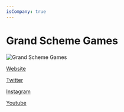 ```yaml
---
isCompany: true
---
```


# Grand Scheme Games

![Grand Scheme Games](https://grandschemegames.com/wp-content/uploads/2020/04/COTSGPortraitsEmotes.gif)

<Website>

[Website](https://grandschemegames.com/)

[Twitter](https://twitter.com/TeamGrandScheme)

[Instagram](https://www.instagram.com/grandschemegames/)

[Youtube](https://www.youtube.com/channel/UCZbNfpIStP9D1_213SzeuOg/featured?view_as=subscriber)

</Website>
